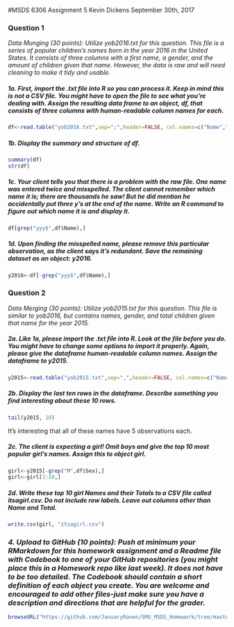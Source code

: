 #MSDS 6306 Assignment 5
Kevin Dickens
September 30th, 2017

### Question 1
*Data Munging (30 points): Utilize yob2016.txt for this question. This file is a series of popular children's names born in the year 2016 in the United States. It consists of three columns with a first name, a gender, and the amount of children given that name. However, the data is raw and will need cleaning to make it tidy and usable.*

##### **1a. First, import the .txt file into R so you can process it. Keep in mind this is not a CSV file. You might have to open the file to see what you're dealing with. Assign the resulting data frame to an object, df, that consists of three columns with human-readable column names for each.**

```r
df<-read.table("yob2016.txt",sep=";",header=FALSE, col.names=c("Name","Sex","Instances"))
```

##### **1b. Display the summary and structure of df.**

```r
summary(df)
str(df)
```

##### **1c. Your client tells you that there is a problem with the raw file. One name was entered twice and misspelled. The client cannot remember which name it is; there are thousands he saw! But he did mention he accidentally put three y's at the end of the name. Write an R command to figure out which name it is and display it.**

```r
df[grep("yyy$",df$Name),]
```

##### **1d. Upon finding the misspelled name, please remove this particular observation, as the client says it's redundant. Save the remaining dataset as an object: y2016.**

```r
y2016<-df[-grep("yyy$",df$Name),]
```

### Question 2
*Data Merging (30 points): Utilize yob2015.txt for this question. This file is similar to yob2016, but contains names, gender, and total children given that name for the year 2015.*

##### **2a. Like 1a, please import the .txt file into R. Look at the file before you do. You might have to change some options to import it properly. Again, please give the dataframe human-readable column names. Assign the dataframe to y2015.**

```r
y2015<-read.table("yob2015.txt",sep=",",header=FALSE, col.names=c("Name","Sex","Instances"))
```

##### **2b. Display the last ten rows in the dataframe. Describe something you find interesting about these 10 rows.**

```r
tail(y2015, 10)
```
It's interesting that all of these names have 5 observations each.

##### **2c. The client is expecting a girl! Omit boys and give the top 10 most popular girl's names. Assign this to object girl.**

```r
girl<-y2015[-grep("M",df$Sex),]
girl<-girl[1:10,]
```

##### **2d. Write these top 10 girl Names and their Totals to a CSV file called itsagirl.csv. Do not include row labels. Leave out columns other than Name and Total.**

```r
write.csv(girl, "itsagirl.csv")
```
### *4.  Upload to GitHub (10 points): Push at minimum your RMarkdown for this homework assignment and a Readme file with Codebook to one of your GitHub repositories (you might place this in a Homework repo like last week). It does not have to be too detailed. The Codebook should contain a short definition of each object you create. You are welcome and encouraged to add other files-just make sure you have a description and directions that are helpful for the grader.*

```r
browseURL("https://github.com/JanuaryRaven/SMU_MSDS_Homework/tree/master/Unit5")
```